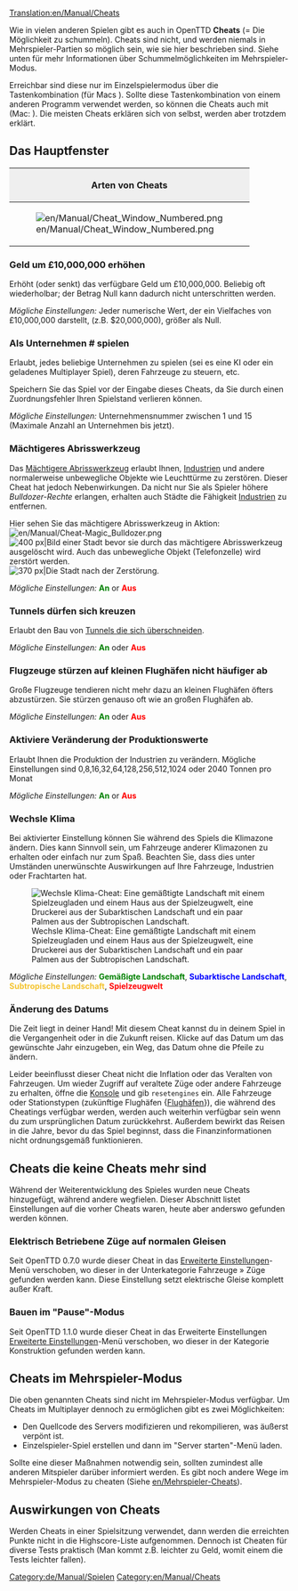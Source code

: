 [[Translation:en/Manual/Cheats]]

[[Category:de/Manual/Spielen]]
[[Category:en/Manual/Cheats]]
<!--{{Table of contents}} //Muss die rein? Kann sich der Benutzer doch auch einstellen.-->

{{de/Übersetzung|en/Manual/Cheats|99}}

Wie in vielen anderen Spielen gibt es auch in OpenTTD '''Cheats''' (= Die Möglichkeit zu schummeln). Cheats sind nicht, und werden niemals in Mehrspieler-Partien so möglich sein, wie sie hier beschrieben sind. Siehe unten für mehr Informationen über Schummelmöglichkeiten im Mehrspieler-Modus.

{{en/Warning| Mit Cheats betrügt man seine Mitspieler. Man beachte, dass diese Schande für alle Ewigkeit in Erinnerung bleiben wird. (Das bedeutet, dass die Benutzung von Cheats in deinem Speicherstand vermerkt wird).}}

Erreichbar sind diese nur im Einzelspielermodus über die Tastenkombination {{en/Keypress|Strg|Alt|C}} (für Macs {{en/Keypress|Strg|Cmd|C}}). Sollte diese Tastenkombination von einem anderen Programm verwendet werden, so können die Cheats auch mit {{en/Keypress|Strg|Alt|Windows|C}} (Mac: {{en/Keypress|Strg|Alt⌥|C}}).
Die meisten Cheats erklären sich von selbst, werden aber trotzdem erklärt.


==Das Hauptfenster==
{|border="2" cellspacing="4" cellpadding="3" rules="all" style="margin:1em 1em 1em 0; border:solid 1px #AAAAAA;"
!colspan="4" style="background:#efefef;"| Arten von Cheats
|-
| rowspan="10"|[[File:en/Manual/Cheat Window Numbered.png|frame|center]]
| style="background:#efefef;"|'''Type'''
|-
| [[en/Manual/Cheats#increase-money-by-ps10000000|1. Mehr Geld]]
|-
| [[en/Manual/Cheats#playing-as-company|2. Als Unternehmen # spielen]]
|-
| [[en/Manual/Cheats#magic-bulldozer|3. Mächtigeres Abrisswerkzeug]]
|-
| [[en/Manual/Cheats#tunnels-may-cross-each-other|4. Tunnel dürfen sich kreuzen]]
|-
| [[en/Manual/Cheats#jetplanes-will-not-crash-frequently-on-small-airports|5. Große Flugzeuge stürzen auf kleinen Flughäfen nicht öfter ab]]
|-
| [[en/Manual/Cheats#enable-modifying-production-values|6. Produktionswerte modifizieren]]
|-
| [[en/Manual/Cheats#switch-climate|7. Klima ändern]]
|-
| [[en/Manual/Cheats#change-date|8. Datum ändern]]
|}

===Geld um £10,000,000 erhöhen===
Erhöht (oder senkt) das verfügbare Geld um £10,000,000. Beliebig oft wiederholbar; der Betrag Null kann dadurch nicht unterschritten werden.

''Mögliche Einstellungen:'' Jeder numerische Wert, der ein Vielfaches von £10,000,000 darstellt, (z.B. $20,000,000), größer als Null.

===Als Unternehmen # spielen===
Erlaubt, jedes beliebige Unternehmen zu spielen (sei es eine KI oder ein geladenes Multiplayer Spiel), deren Fahrzeuge zu steuern, etc.

Speichern Sie das Spiel vor der Eingabe dieses Cheats, da Sie durch einen Zuordnungsfehler Ihren Spielstand verlieren können.

''Mögliche Einstellungen:'' Unternehmensnummer zwischen 1 und 15 (Maximale Anzahl an Unternehmen bis jetzt).

===Mächtigeres Abrisswerkzeug===
Das [[de/Mächtigeres Abrisswerkzeug|Mächtigere Abrisswerkzeug]] erlaubt Ihnen, [[de/Manual/Industrie|Industrien]] und andere normalerweise unbewegliche Objekte wie Leuchttürme zu zerstören. Dieser Cheat hat jedoch Nebenwirkungen. Da nicht nur Sie als Spieler höhere ''Bulldozer-Rechte'' erlangen, erhalten auch Städte die Fähigkeit [[de/Manual/Industrie|Industrie]]n zu entfernen. 

Hier sehen Sie das mächtigere Abrisswerkzeug in Aktion: [[File:en/Manual/Cheat-Magic Bulldozer.png]]
[[File:en/Manual/Town Before.png|thumb|left|400 px|Bild einer Stadt bevor sie durch das mächtigere Abrisswerkzeug ausgelöscht wird. Auch das unbewegliche Objekt (Telefonzelle) wird zerstört werden.]]
[[File:en/Manual/Town After.png|thumb|center|370 px|Die Stadt nach der Zerstörung.]]
{{en/-}}

''Mögliche Einstellungen:'' <span style="color:green">'''An'''</span> or <span style="color:red">'''Aus'''</span>

===Tunnels dürfen sich kreuzen===
Erlaubt den Bau von [[de/Kreuzende Tunnels|Tunnels die sich überschneiden]].

''Mögliche Einstellungen:'' <span style="color:green">'''An'''</span> oder <span style="color:red">'''Aus'''</span>

===Flugzeuge stürzen auf kleinen Flughäfen nicht häufiger ab===
Große Flugzeuge tendieren nicht mehr dazu an kleinen Flughäfen öfters abzustürzen. Sie stürzen genauso oft wie an großen Flughäfen ab.

''Mögliche Einstellungen:'' <span style="color:green">'''An'''</span> oder <span style="color:red">'''Aus'''</span>

===Aktiviere Veränderung der Produktionswerte===
Erlaubt Ihnen die Produktion der Industrien zu verändern. Mögliche Einstellungen sind 0,8,16,32,64,128,256,512,1024 oder 2040 Tonnen pro Monat

''Mögliche Einstellungen:'' <span style="color:green">'''An'''</span> or <span style="color:red">'''Aus'''</span>

===Wechsle Klima===
Bei aktivierter Einstellung können Sie während des Spiels die Klimazone ändern. Dies kann Sinnvoll sein, um Fahrzeuge anderer Klimazonen zu erhalten oder einfach nur zum Spaß. Beachten Sie, dass dies unter Umständen unerwünschte Auswirkungen auf Ihre Fahrzeuge, Industrien oder Frachtarten hat.

[[File:en/Manual/Switch climate.png|center|frame|Wechsle Klima-Cheat: Eine gemäßtigte Landschaft mit einem Spielzeugladen und einem Haus aus der Spielzeugwelt, eine Druckerei aus der Subarktischen Landschaft und ein paar Palmen aus der Subtropischen Landschaft.]]

''Mögliche Einstellungen:'' <span style="color:green">'''Gemäßigte Landschaft'''</span>, <span style="color:blue">'''Subarktische Landschaft'''</span>, <span style="color:#f4c430">'''Subtropische Landschaft'''</span>, <span style="color:red">'''Spielzeugwelt'''</span>

===Änderung des Datums===
Die Zeit liegt in deiner Hand! Mit diesem Cheat kannst du in deinem Spiel in die Vergangenheit oder in die Zukunft reisen. Klicke auf das Datum um das gewünschte Jahr einzugeben, ein Weg, das Datum ohne die Pfeile zu ändern.

Leider beeinflusst dieser Cheat nicht die Inflation oder das Veralten von Fahrzeugen. Um wieder Zugriff auf veraltete Züge oder andere Fahrzeuge zu erhalten, öffne die [[de/Manual/Konsole|Konsole]] und gib <code>resetengines</code> ein. Alle Fahrzeuge oder Stationstypen (zukünftige Flughäfen {[[de/Manual/Flughafenbau|Flughäfen]]}), die während des Cheatings verfügbar werden, werden auch weiterhin verfügbar sein wenn du zum ursprünglichen Datum zurückkehrst.
Außerdem bewirkt das Reisen in die Jahre, bevor du das Spiel beginnst, dass die Finanzinformationen nicht ordnungsgemäß funktionieren.

==Cheats die keine Cheats mehr sind==
Während der Weiterentwicklung des Spieles wurden neue Cheats hinzugefügt, während andere wegfielen. Dieser Abschnitt listet Einstellungen auf die vorher Cheats waren, heute aber anderswo gefunden werden können. 

===Elektrisch Betriebene Züge auf normalen Gleisen===
Seit OpenTTD 0.7.0 wurde dieser Cheat in das [[de/Archive/Manual/Settings/Erweiterte Einstellungen|Erweiterte Einstellungen]]-Menü verschoben, wo dieser in der Unterkategorie Fahrzeuge &raquo; Züge gefunden werden kann. Diese Einstellung setzt elektrische Gleise komplett außer Kraft.

===Bauen im "Pause"-Modus===
Seit OpenTTD 1.1.0 wurde dieser Cheat in das Erweiterte Einstellungen [[de/Archive/Manual/Settings/Erweiterte Einstellungen|Erweiterte Einstellungen]]-Menü verschoben, wo dieser in der Kategorie Konstruktion gefunden werden kann.

==Cheats im Mehrspieler-Modus==
Die oben genannten Cheats sind nicht im Mehrspieler-Modus verfügbar. Um Cheats im Multiplayer dennoch zu ermöglichen gibt es zwei Möglichkeiten:
* Den Quellcode des Servers modifizieren und rekompilieren, was äußerst verpönt ist.
* Einzelspieler-Spiel erstellen und dann im "Server starten"-Menü laden.
Sollte eine dieser Maßnahmen notwendig sein, sollten zumindest alle anderen Mitspieler darüber informiert werden.
Es gibt noch andere Wege im Mehrspieler-Modus zu cheaten (Siehe [[en/Mehrspieler-Cheats]]).

==Auswirkungen von Cheats==
Werden Cheats in einer Spielsitzung verwendet, dann werden die erreichten Punkte nicht in die Highscore-Liste aufgenommen. Dennoch ist Cheaten für diverse Tests praktisch (Man kommt z.B. leichter zu Geld, womit einem die Tests leichter fallen).